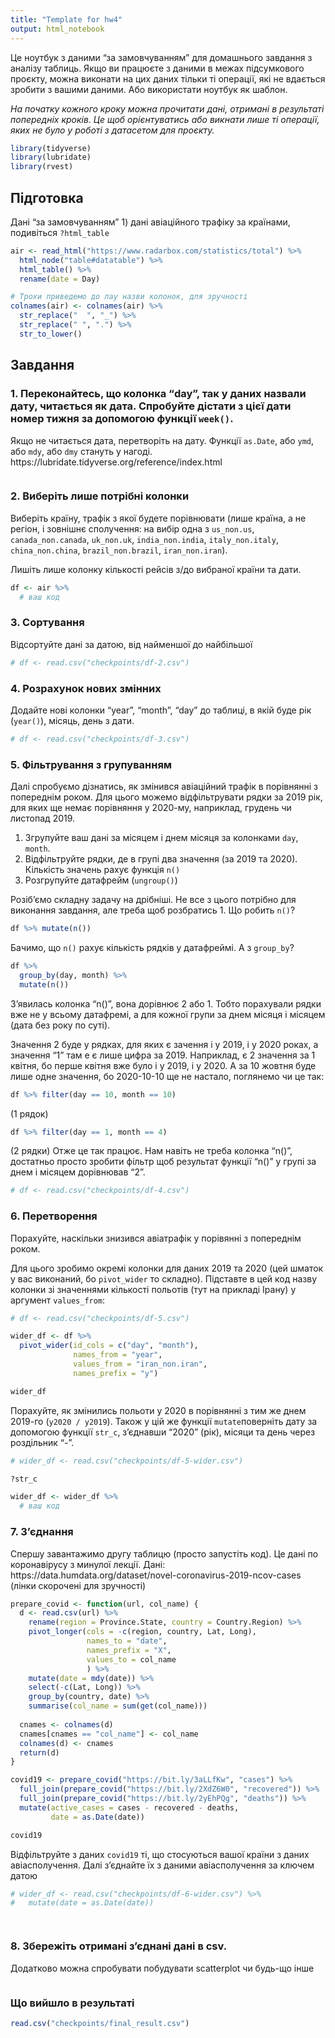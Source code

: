 ```yaml
---
title: "Template for hw4"
output: html_notebook
---
```


Це ноутбук з даними "за замовчуванням" для домашнього завдання з аналізу таблиць. Якщо ви працюєте з даними в межах підсумкового проєкту, можна виконати на цих даних тільки ті операції, які не вдається зробити з вашими даними. Або використати ноутбук як шаблон.

*На початку кожного кроку можна прочитати дані, отримані в результаті попередніх кроків. Це щоб орієнтуватись або викнати лише ті операції, яких не було у роботі з датасетом для проєкту.*

```r
library(tidyverse)
library(lubridate)
library(rvest)
```

## Підготовка
Дані "за замовчуванням"
1) дані авіаційного трафіку за країнами, подивіться `?html_table`
```r
air <- read_html("https://www.radarbox.com/statistics/total") %>%
  html_node("table#datatable") %>%
  html_table() %>%
  rename(date = Day)

# Трохи приведемо до лау назви колонок, для зручності
colnames(air) <- colnames(air) %>%
  str_replace("  ", "_") %>%
  str_replace(" ", ".") %>%
  str_to_lower()
```

## Завдання

### 1. Переконайтесь, що колонка "day", так у даних назвали дату, читається як дата. Спробуйте дістати з цієї дати номер тижня за допомогою функції `week()`.

Якщо не читається дата, перетворіть на дату. Функції `as.Date`, або `ymd`, або `mdy`, або `dmy` стануть у нагоді. https://lubridate.tidyverse.org/reference/index.html

```r


```

### 2. Виберіть лише потрібні колонки
Виберіть країну, трафік з якої будете порівнювати (лише країна, а не регіон, і зовнішнє сполучення: на вибір одна з `us_non.us`, `canada_non.canada`, `uk_non.uk`, `india_non.india`, `italy_non.italy`, `china_non.china`, `brazil_non.brazil`, `iran_non.iran`).

Лишіть лише колонку кількості рейсів з/до вибраної країни та дати.

```r
df <- air %>%
  # ваш код
```

### 3. Сортування
Відсортуйте дані за датою, від найменшої до найбільшої

```r
# df <- read.csv("checkpoints/df-2.csv")

```

### 4. Розрахунок нових змінних
Додайте нові колонки "year", "month", "day" до таблиці, в якій буде рік (`year()`), місяць, день з дати.
```r
# df <- read.csv("checkpoints/df-3.csv")


```

### 5. Фільтрування з групуванням
Далі спробуємо дізнатись, як змінився авіаційний трафік в порівнянні з попереднім роком. Для цього можемо відфільтрувати рядки за 2019 рік, для яких ще немає порівняння у 2020-му, наприклад, грудень чи листопад 2019.

1) Згрупуйте ваш дані за місяцем і днем місяця за колонками `day`, `month`.
2) Відфільтруйте рядки, де в групі два значення (за 2019 та 2020). Кількість значень рахує функція `n()`
3) Розгрупуйте датафрейм (`ungroup()`)

Розіб'ємо складну задачу на дрібніші. Не все з цього потрібно для виконання завдання, але треба щоб розбратись
1. Що робить `n()`?
```r
df %>% mutate(n())
```
Бачимо, що `n()` рахує кількість рядків у датафреймі.
А з `group_by`?
```r
df %>%
  group_by(day, month) %>%
  mutate(n())
```
З'явилась колонка "n()", вона дорівнює 2 або 1. Тобто порахували рядки вже не у всьому датафремі, а для кожної групи за днем місяця і місяцем (дата без року по суті).

Значення 2 буде у рядках, для яких є зачення і у 2019, і у 2020 роках, а значення "1" там е є лише цифра за 2019. Наприклад, є 2 значення за 1 квітня, бо перше квітня вже було і у 2019, і у 2020. А за 10 жовтня буде лише одне значення, бо 2020-10-10 ще не настало, поглянемо чи це так:
```r
df %>% filter(day == 10, month == 10)
```
(1 рядок)
```r
df %>% filter(day == 1, month == 4)
```
(2 рядки)
Отже це так працює.
Нам навіть не треба колонка "n()", достатньо просто зробити фільтр щоб результат функції "n()" у групі за днем і місяцем дорівнював "2".

```r
# df <- read.csv("checkpoints/df-4.csv")

```

### 6. Перетворення
Порахуйте, наскільки знизився авіатрафік у порівянні з попереднім роком.

Для цього зробимо окремі колонки для даних 2019 та 2020 (цей шматок у вас виконаний, бо `pivot_wider` то складно). Підставте в цей код назву колонки зі значеннями кількості польотів (тут на прикладі Ірану) у аргумент `values_from`:
```r
# df <- read.csv("checkpoints/df-5.csv")

wider_df <- df %>% 
  pivot_wider(id_cols = c("day", "month"),
              names_from = "year",
              values_from = "iran_non.iran",
              names_prefix = "y")

wider_df
```

Порахуйте, як змінились польоти у 2020 в порівнянні з тим же днем 2019-го (`y2020 / y2019`).
Також у цій же функції `mutate`поверніть дату за допомогою функції `str_c`, з'єднавши "2020" (рік), місяци та день через роздільник "-".
```r
# wider_df <- read.csv("checkpoints/df-5-wider.csv")

?str_c

wider_df <- wider_df %>%
  # ваш код
```

### 7. З'єднання

Спершу завантажимо другу таблицю (просто запустіть код). Це дані по коронавірусу з минулої лекції.
Дані: https://data.humdata.org/dataset/novel-coronavirus-2019-ncov-cases (лінки скорочені для зручності)
```r
prepare_covid <- function(url, col_name) {
  d <- read.csv(url) %>%
    rename(region = Province.State, country = Country.Region) %>%
    pivot_longer(cols = -c(region, country, Lat, Long),
                 names_to = "date",
                 names_prefix = "X",
                 values_to = col_name
                 ) %>%
    mutate(date = mdy(date)) %>%
    select(-c(Lat, Long)) %>%
    group_by(country, date) %>%
    summarise(col_name = sum(get(col_name)))
  
  cnames <- colnames(d)
  cnames[cnames == "col_name"] <- col_name
  colnames(d) <- cnames
  return(d)
}

covid19 <- prepare_covid("https://bit.ly/3aLLfKw", "cases") %>%
  full_join(prepare_covid("https://bit.ly/2XdZ6W0", "recovered")) %>%
  full_join(prepare_covid("https://bit.ly/2yEhPQg", "deaths")) %>%
  mutate(active_cases = cases - recovered - deaths,
         date = as.Date(date))

covid19
```

Відфільтруйте з даних `covid19` ті, що стосуються вашої країни з даних авіасполучення. Далі з'єднайте їх з даними авіасполучення за ключем датою

```r
# wider_df <- read.csv("checkpoints/df-6-wider.csv") %>%
#   mutate(date = as.Date(date))




```

### 8. Збережіть отримані з'єднані дані в csv.
Додатково можна спробувати побудувати scatterplot чи будь-що інше
```r

```


### Що вийшло в результаті 
```r
read.csv("checkpoints/final_result.csv")
```

